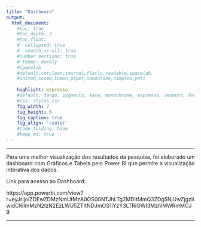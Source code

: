 ```yaml
---
title: "Dashboard"
output:
  html_document:                    
    #toc: true                       
    #toc_depth: 3                    
    #toc_float:                      
    #  collapsed: true
    #  smooth_scroll: true
    #number_sections: true           
    # theme: darkly
    #spacelab
    #default,cerulean,journal,flatly,readable,spacelab,
    #united,cosmo,lumen,paper,sandstone,simplex,yeti
    
    highlight: espresso
    #default, tango, pygments, kate, monochrome, espresso, zenburn, haddock, and textmate
    #css: styles.css                
    fig_width: 7                    
    fig_height: 6                   
    fig_caption: true               
    fig_align: 'center'
    #code_folding: hide              
    #keep_md: true
---
```


<style>
  body {
    text-align: justify;
  }
</style>

---


Para uma melhor visualização dos resultados da pesquisa, foi elaborado um dashboard com Gráficos e Tabela pelo Power BI que permite a visualização interativa dos dados.

Link para acesso ao Dashboard:

https://app.powerbi.com/view?r=eyJrIjoiZDEwZDMzNmUtMzA0OS00NTJhLTg2MDItMmQ3ZDg5NjUwZjgzIiwidCI6ImMzN2IzN2EzLWU5ZTItNDJmOS1iYzY3LTRiOWI3MzhlMWRmMCJ9



---
